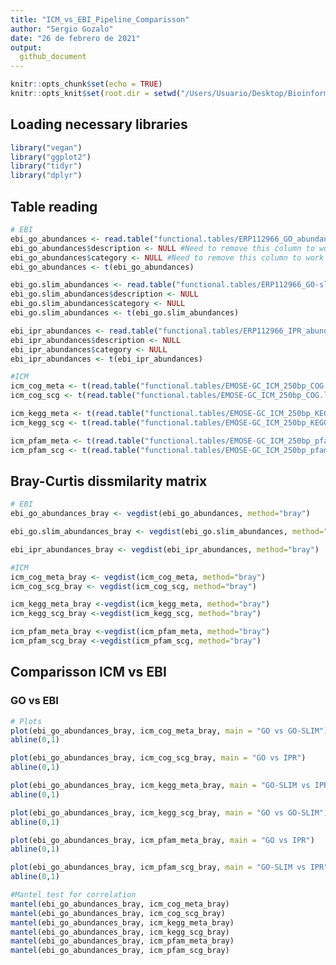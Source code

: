 ```yaml
---
title: "ICM_vs_EBI_Pipeline_Comparisson"
author: "Sergio Gozalo"
date: "26 de febrero de 2021"
output: 
  github_document
---
```


```r
knitr::opts_chunk$set(echo = TRUE)
knitr::opts_knit$set(root.dir = setwd("/Users/Usuario/Desktop/Bioinformatica/Practicas/Practicas/Analysis/"))
```

## Loading necessary libraries

```r
library("vegan")
library("ggplot2")
library("tidyr")
library("dplyr")
```

## Table reading

```r
# EBI
ebi_go_abundances <- read.table("functional.tables/ERP112966_GO_abundances_v4.1.tsv", header = TRUE, row.names = 1, sep ="\t")
ebi_go_abundances$description <- NULL #Need to remove this column to work
ebi_go_abundances$category <- NULL #Need to remove this column to work
ebi_go_abundances <- t(ebi_go_abundances)

ebi_go.slim_abundances <- read.table("functional.tables/ERP112966_GO-slim_abundances_v4.1.tsv", header = TRUE, row.names = 1, sep ="\t")
ebi_go.slim_abundances$description <- NULL
ebi_go.slim_abundances$category <- NULL
ebi_go.slim_abundances <- t(ebi_go.slim_abundances)

ebi_ipr_abundances <- read.table("functional.tables/ERP112966_IPR_abundances_v4.1.tsv", header = TRUE, row.names = 1, sep ="\t")
ebi_ipr_abundances$description <- NULL
ebi_ipr_abundances$category <- NULL
ebi_ipr_abundances <- t(ebi_ipr_abundances)

#ICM
icm_cog_meta <- t(read.table("functional.tables/EMOSE-GC_ICM_250bp_COG.lengthNorm.metaGsizeNorm.counts.tbl", header = TRUE, sep = "\t", row.names = 1))
icm_cog_scg <- t(read.table("functional.tables/EMOSE-GC_ICM_250bp_COG.lengthNorm.SCGnorm.counts.tbl", header = TRUE, sep = "\t", row.names = 1))

icm_kegg_meta <- t(read.table("functional.tables/EMOSE-GC_ICM_250bp_KEGG.ko.lengthNorm.metaGsizeNorm.counts.tbl", header = TRUE, sep = "\t", row.names = 1))
icm_kegg_scg <- t(read.table("functional.tables/EMOSE-GC_ICM_250bp_KEGG.ko.lengthNorm.SCGnorm.counts.tbl", header = TRUE, sep = "\t", row.names = 1))

icm_pfam_meta <- t(read.table("functional.tables/EMOSE-GC_ICM_250bp_pfam.lengthNorm.metaGsizeNorm.counts.tbl", header = TRUE, sep = "\t", row.names = 1))
icm_pfam_scg <- t(read.table("functional.tables/EMOSE-GC_ICM_250bp_pfam.lengthNorm.SCGnorm.counts.tbl", header = TRUE, sep = "\t", row.names = 1))
```

## Bray-Curtis dissmilarity matrix

```r
# EBI
ebi_go_abundances_bray <- vegdist(ebi_go_abundances, method="bray")

ebi_go.slim_abundances_bray <- vegdist(ebi_go.slim_abundances, method="bray")

ebi_ipr_abundances_bray <- vegdist(ebi_ipr_abundances, method="bray")

#ICM
icm_cog_meta_bray <- vegdist(icm_cog_meta, method="bray")
icm_cog_scg_bray <- vegdist(icm_cog_scg, method="bray")

icm_kegg_meta_bray <-vegdist(icm_kegg_meta, method="bray") 
icm_kegg_scg_bray <-vegdist(icm_kegg_scg, method="bray") 

icm_pfam_meta_bray <-vegdist(icm_pfam_meta, method="bray") 
icm_pfam_scg_bray <-vegdist(icm_pfam_scg, method="bray")
```

## Comparisson ICM vs EBI

### GO vs EBI

```r
# Plots
plot(ebi_go_abundances_bray, icm_cog_meta_bray, main = "GO vs GO-SLIM")
abline(0,1)

plot(ebi_go_abundances_bray, icm_cog_scg_bray, main = "GO vs IPR")
abline(0,1)

plot(ebi_go_abundances_bray, icm_kegg_meta_bray, main = "GO-SLIM vs IPR")
abline(0,1)

plot(ebi_go_abundances_bray, icm_kegg_scg_bray, main = "GO vs GO-SLIM")
abline(0,1)

plot(ebi_go_abundances_bray, icm_pfam_meta_bray, main = "GO vs IPR")
abline(0,1)

plot(ebi_go_abundances_bray, icm_pfam_scg_bray, main = "GO-SLIM vs IPR")
abline(0,1)

#Mantel test for correlation
mantel(ebi_go_abundances_bray, icm_cog_meta_bray)
mantel(ebi_go_abundances_bray, icm_cog_scg_bray)
mantel(ebi_go_abundances_bray, icm_kegg_meta_bray)
mantel(ebi_go_abundances_bray, icm_kegg_scg_bray)
mantel(ebi_go_abundances_bray, icm_pfam_meta_bray)
mantel(ebi_go_abundances_bray, icm_pfam_scg_bray)
```














